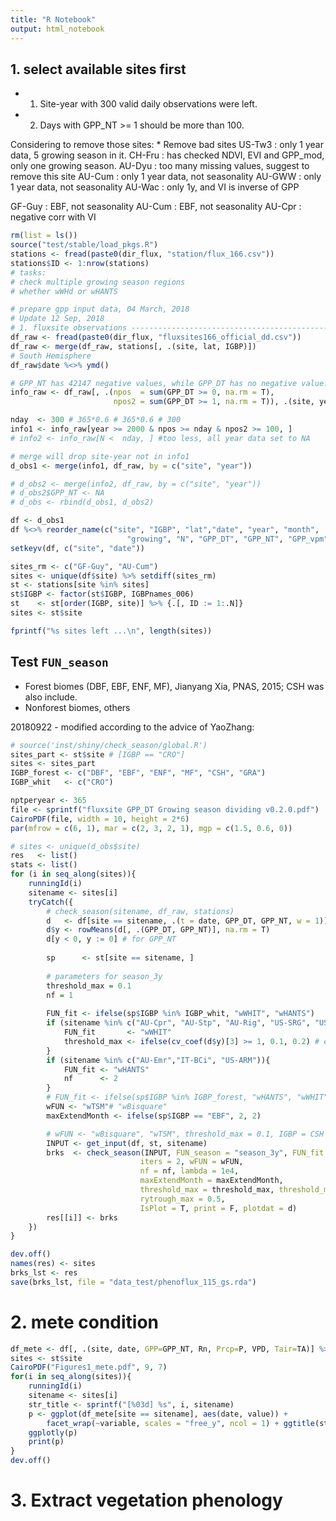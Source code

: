 ```yaml
---
title: "R Notebook"
output: html_notebook
---
```


## 1. select available sites first  
- (1) Site-year with 300 valid daily observations were left.  
- (2) Days with GPP_NT >= 1 should be more than 100.  

Considering to remove those sites: 
* Remove bad sites
US-Tw3 : only 1 year data, 5 growing season in it.
CH-Fru : has checked NDVI, EVI and GPP_mod, only one growing season.
AU-Dyu : too many missing values, suggest to remove this site
AU-Cum : only 1 year data, not seasonality
AU-GWW : only 1 year data, not seasonality
AU-Wac : only 1y, and VI is inverse of GPP

GF-Guy : EBF, not seasonality
AU-Cum : EBF, not seasonality
AU-Cpr : negative corr with VI

```r
rm(list = ls())
source("test/stable/load_pkgs.R")
stations <- fread(paste0(dir_flux, "station/flux_166.csv"))
stations$ID <- 1:nrow(stations)
# tasks:
# check multiple growing season regions
# whether wWHd or wHANTS

# prepare gpp input data, 04 March, 2018
# Update 12 Sep, 2018
# 1. fluxsite observations -----------------------------------------------------
df_raw <- fread(paste0(dir_flux, "fluxsites166_official_dd.csv"))
df_raw <- merge(df_raw, stations[, .(site, lat, IGBP)])
# South Hemisphere
df_raw$date %<>% ymd()

# GPP_NT has 42147 negative values, while GPP_DT has no negative value.
info_raw <- df_raw[, .(npos  = sum(GPP_DT >= 0, na.rm = T), 
                       npos2 = sum(GPP_DT >= 1, na.rm = T)), .(site, year)]

nday  <- 300 # 365*0.6 # 365*0.6 # 300
info1 <- info_raw[year >= 2000 & npos >= nday & npos2 >= 100, ]
# info2 <- info_raw[N <  nday, ] #too less, all year data set to NA

# merge will drop site-year not in info1
d_obs1 <- merge(info1, df_raw, by = c("site", "year"))

# d_obs2 <- merge(info2, df_raw, by = c("site", "year"))
# d_obs2$GPP_NT <- NA
# d_obs <- rbind(d_obs1, d_obs2)

df <- d_obs1
df %<>% reorder_name(c("site", "IGBP", "lat","date", "year", "month", 
                          "growing", "N", "GPP_DT", "GPP_NT", "GPP_vpm"))
setkeyv(df, c("site", "date"))

sites_rm <- c("GF-Guy", "AU-Cum")
sites <- unique(df$site) %>% setdiff(sites_rm)
st <- stations[site %in% sites]
st$IGBP <- factor(st$IGBP, IGBPnames_006)
st    <- st[order(IGBP, site)] %>% {.[, ID := 1:.N]}
sites <- st$site

fprintf("%s sites left ...\n", length(sites))
```


## Test `FUN_season`
 - Forest biomes (DBF, EBF, ENF, MF), Jianyang Xia, PNAS, 2015; CSH was also 
 include.
 - Nonforest biomes, others

20180922
- modified according to the advice of YaoZhang:

```r
# source('inst/shiny/check_season/global.R')
sites_part <- st$site # [IGBP == "CRO"]
sites <- sites_part
IGBP_forest <- c("DBF", "EBF", "ENF", "MF", "CSH", "GRA")
IGBP_whit   <- c("CRO")

nptperyear <- 365
file <- sprintf("fluxsite GPP_DT Growing season dividing v0.2.0.pdf")
CairoPDF(file, width = 10, height = 2*6)
par(mfrow = c(6, 1), mar = c(2, 3, 2, 1), mgp = c(1.5, 0.6, 0))

# sites <- unique(d_obs$site)
res   <- list()
stats <- list()
for (i in seq_along(sites)){
    runningId(i)
    sitename <- sites[i]
    tryCatch({
        # check_season(sitename, df_raw, stations)
        d   <- df[site == sitename, .(t = date, GPP_DT, GPP_NT, w = 1)] #%T>% plotdata(365)
        d$y <- rowMeans(d[, .(GPP_DT, GPP_NT)], na.rm = T)
        d[y < 0, y := 0] # for GPP_NT
        
        sp      <- st[site == sitename, ]
        
        # parameters for season_3y
        threshold_max = 0.1
        nf = 1
        
        FUN_fit <- ifelse(sp$IGBP %in% IGBP_whit, "wWHIT", "wHANTS")
        if (sitename %in% c("AU-Cpr", "AU-Stp", "AU-Rig", "US-SRG", "US-Wkg")) {
            FUN_fit       <- "wWHIT"
            threshold_max <- ifelse(cv_coef(d$y)[3] >= 1, 0.1, 0.2) # experience param
        }
        if (sitename %in% c("AU-Emr","IT-BCi", "US-ARM")){
            FUN_fit <- "wHANTS"
            nf      <- 2
        }
        # FUN_fit <- ifelse(sp$IGBP %in% IGBP_forest, "wHANTS", "wWHIT")
        wFUN <- "wTSM"# "wBisquare"
        maxExtendMonth <- ifelse(sp$IGBP == "EBF", 2, 2)

        # wFUN <- "wBisquare", "wTSM", threshold_max = 0.1, IGBP = CSH
        INPUT <- get_input(df, st, sitename)
        brks  <- check_season(INPUT, FUN_season = "season_3y", FUN_fit = FUN_fit, 
                             iters = 2, wFUN = wFUN,
                             nf = nf, lambda = 1e4, 
                             maxExtendMonth = maxExtendMonth,
                             threshold_max = threshold_max, threshold_min = 0, 
                             rytrough_max = 0.5,
                             IsPlot = T, print = F, plotdat = d)
        res[[i]] <- brks 
    })
}

dev.off()
names(res) <- sites
brks_lst <- res
save(brks_lst, file = "data_test/phenoflux_115_gs.rda")
```

# 2. mete condition
```r
df_mete <- df[, .(site, date, GPP=GPP_NT, Rn, Prcp=P, VPD, Tair=TA)] %>% melt(id.vars = c("site", "date"))
sites <- st$site
CairoPDF("Figures1_mete.pdf", 9, 7)
for(i in seq_along(sites)){
    runningId(i)
    sitename <- sites[i]
    str_title <- sprintf("[%03d] %s", i, sitename)
    p <- ggplot(df_mete[site == sitename], aes(date, value)) + 
        facet_wrap(~variable, scales = "free_y", ncol = 1) + ggtitle(str_title) + geom_line()
    ggplotly(p)
    print(p)
}
dev.off()
```
# 3. Extract vegetation phenology


